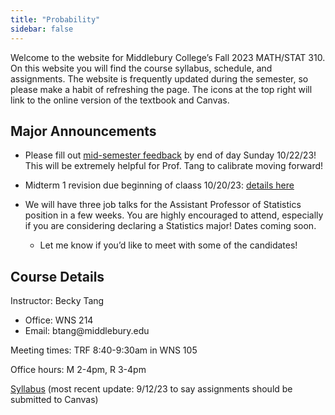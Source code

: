 ```yaml
---
title: "Probability"
sidebar: false
---
```


Welcome to the website for Middlebury College's Fall 2023 MATH/STAT 310. On this website you will find the course syllabus, schedule, and assignments. The website is frequently updated during the semester, so please make a habit of refreshing the page. The icons at the top right will link to the online version of the textbook and Canvas.

## Major Announcements

-   Please fill out [mid-semester feedback](https://forms.gle/eDYPsMxszgpX19C28) by end of day Sunday 10/22/23! This will be extremely helpful for Prof. Tang to calibrate moving forward!

-   Midterm 1 revision due beginning of claass 10/20/23: [details here](exam.qmd)

-   We will have three job talks for the Assistant Professor of Statistics position in a few weeks. You are highly encouraged to attend, especially if you are considering declaring a Statistics major! Dates coming soon.

    -   Let me know if you'd like to meet with some of the candidates!

## Course Details

Instructor: Becky Tang

-   Office: WNS 214
-   Email: btang\@middlebury.edu

Meeting times: TRF 8:40-9:30am in WNS 105

Office hours: M 2-4pm, R 3-4pm

[Syllabus](Stat310_Syllabus.pdf) (most recent update: 9/12/23 to say assignments should be submitted to Canvas)

## 
